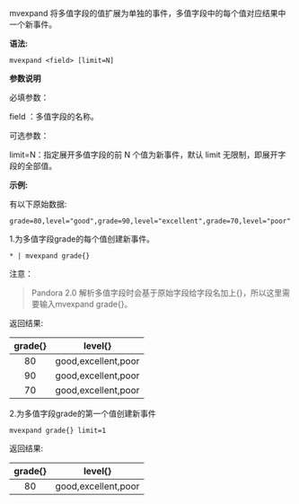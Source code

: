 mvexpand 将多值字段的值扩展为单独的事件，多值字段中的每个值对应结果中一个新事件。

**语法:**

```
mvexpand <field> [limit=N]
```

**参数说明**
 
必填参数：

field ：多值字段的名称。

可选参数：

limit=N：指定展开多值字段的前 N 个值为新事件，默认 limit 无限制，即展开字段的全部值。

**示例:**


有以下原始数据:

```
grade=80,level="good",grade=90,level="excellent",grade=70,level="poor"
```


1.为多值字段grade的每个值创建新事件。

```
* | mvexpand grade{}
```
注意：
> Pandora 2.0 解析多值字段时会基于原始字段给字段名加上{}，所以这里需要输入mvexpand grade{}。

返回结果:

|grade{}|level{}|
|:--:|:--:|
|80|good,excellent,poor|
|90|good,excellent,poor|
|70|good,excellent,poor|

2.为多值字段grade的第一个值创建新事件
```
mvexpand grade{} limit=1
```
返回结果:

|grade{}|level{}|
|:--:|:--:|
|80|good,excellent,poor|

